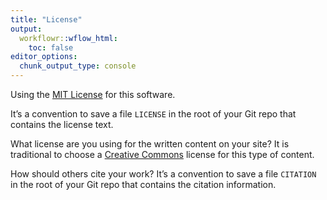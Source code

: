 ```yaml
---
title: "License"
output:
  workflowr::wflow_html:
    toc: false
editor_options:
  chunk_output_type: console
---
```


Using the [MIT License](https://choosealicense.com/licenses/mit/) for
this software.

It's a convention to save a file `LICENSE` in the root of your
Git repo that contains the license text.

What license are you using for the written content on your site? It is
traditional to choose a [Creative Commons][cc] license for this type of content.

[choose]: http://choosealicense.com/
[cc]: https://creativecommons.org/choose/

How should others cite your work? It's a convention to save a file `CITATION`
in the root of your Git repo that contains the citation information.
